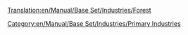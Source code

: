 [[Translation:en/Manual/Base Set/Industries/Forest]]
{{en/Manual/Base Set/Industries/Industries|Image=[[File:en/Manual/Base Set/Industries/Forest(industry).png]][[File:en/Manual/Base Set/Industries/Snowforest.png]]
|name=Forest
|climates=[[en/Manual/Climates]], [[en/Manual/Climates]].
|accepts=Nothing
|produces=[[en/Manual/Base Set/Cargos/Wood]].
|notes=Not present in [[en/Manual/Climates]]. The Sub Arctic Wood is for a different [[en/Manual/Industries|industry]] chain.
}}
[[Category:en/Manual/Base Set/Industries/Primary Industries]]
